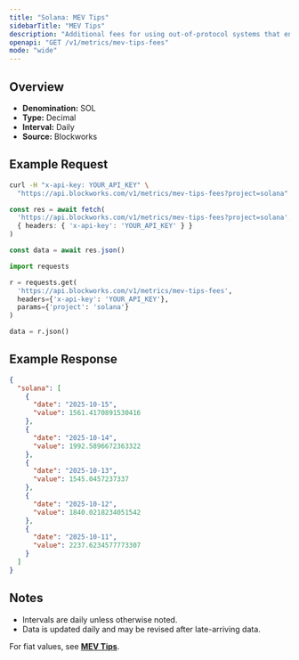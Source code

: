 ```yaml
---
title: "Solana: MEV Tips"
sidebarTitle: "MEV Tips"
description: "Additional fees for using out-of-protocol systems that enables users to send transactions, or a bundle of transactions, to block builders or leaders for faster transaction execution, MEV capture, or MEV protection."
openapi: "GET /v1/metrics/mev-tips-fees"
mode: "wide"
---
```


## Overview

- **Denomination:** SOL
- **Type:** Decimal
- **Interval:** Daily
- **Source:** Blockworks

## Example Request

<CodeGroup>

```bash cURL
curl -H "x-api-key: YOUR_API_KEY" \
  "https://api.blockworks.com/v1/metrics/mev-tips-fees?project=solana"
```

```typescript TypeScript
const res = await fetch(
  'https://api.blockworks.com/v1/metrics/mev-tips-fees?project=solana',
  { headers: { 'x-api-key': 'YOUR_API_KEY' } }
)

const data = await res.json()
```

```python Python
import requests

r = requests.get(
  'https://api.blockworks.com/v1/metrics/mev-tips-fees',
  headers={'x-api-key': 'YOUR_API_KEY'},
  params={'project': 'solana'}
)

data = r.json()
```

</CodeGroup>

## Example Response

```json
{
  "solana": [
    {
      "date": "2025-10-15",
      "value": 1561.4170891530416
    },
    {
      "date": "2025-10-14",
      "value": 1992.5896672363322
    },
    {
      "date": "2025-10-13",
      "value": 1545.0457237337
    },
    {
      "date": "2025-10-12",
      "value": 1840.0218234051542
    },
    {
      "date": "2025-10-11",
      "value": 2237.6234577773307
    }
  ]
}
```

## Notes
- Intervals are daily unless otherwise noted.
- Data is updated daily and may be revised after late-arriving data.

<Note>For fiat values, see **[MEV Tips](./mev-tips-fees-usd)**.</Note>